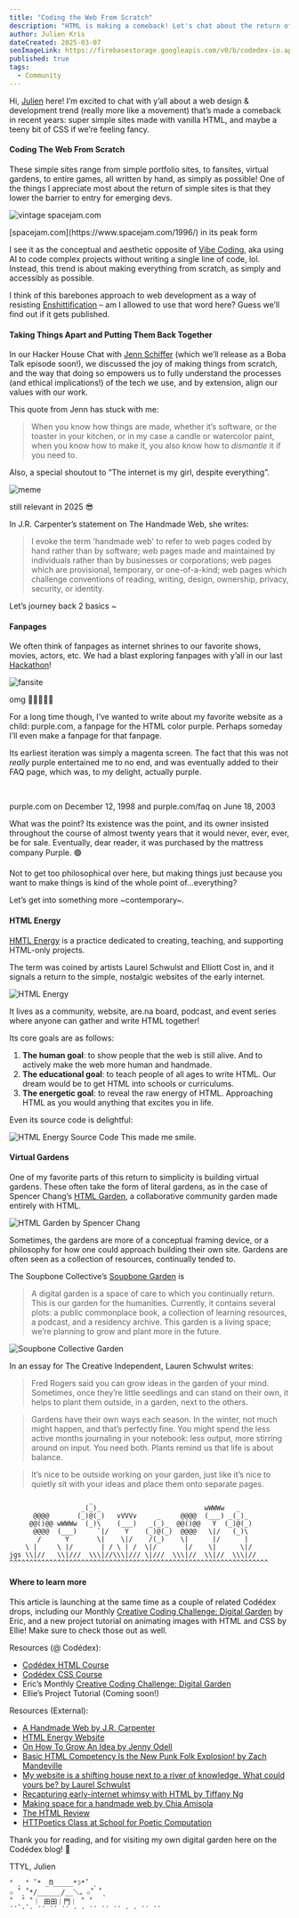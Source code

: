 ```yaml
---
title: "Coding the Web From Scratch"
description: "HTML is making a comeback! Let's chat about the return of people building simple, joyful sites."
author: Julien Kris
dateCreated: 2025-03-07
seoImageLink: https://firebasestorage.googleapis.com/v0/b/codedex-io.appspot.com/o/blogs%2Fcoding-the-web-from-scratch%2Fbanner.png?alt=media&token=91d6c749-47a1-4bd0-bd21-b1c5bbdc9436
published: true
tags:
  - Community
---
```


Hi, [Julien](https://www.codedex.io/@Julien) here! I’m excited to chat with y’all about a web design & development trend (really more like a movement) that’s made a comeback in recent years: super simple sites made with vanilla HTML, and maybe a teeny bit of CSS if we’re feeling fancy. 

#### Coding The Web From Scratch

These simple sites range from simple portfolio sites, to fansites, virtual gardens, to entire games, all written by hand, as simply as possible! One of the things I appreciate most about the return of simple sites is that they lower the barrier to entry for emerging devs.

![vintage spacejam.com](https://i.imgur.com/fl3A3p6.png)
<div style={{ textAlign: "center"}}>
 [spacejam.com](https://www.spacejam.com/1996/) in its peak form
</div>

I see it as the conceptual and aesthetic opposite of [Vibe Coding](https://alitu.com/creator/workflow/what-is-vibe-coding/), aka using AI to code complex projects without writing a single line of code, lol. Instead, this trend is about making everything from scratch, as simply and accessibly as possible. 

I think of this barebones approach to web development as a way of resisting [Enshittification](https://pluralistic.net/2023/01/21/potemkin-ai/#hey-guys) – am I allowed to use that word here? Guess we’ll find out if it gets published.

#### Taking Things Apart and Putting Them Back Together

In our Hacker House Chat with [Jenn Schiffer](https://jennschiffer.com/) (which we’ll release as a Boba Talk episode soon!), we discussed the joy of making things from scratch, and the way that doing so empowers us to fully understand the processes (and ethical implications!) of the tech we use, and by extension, align our values with our work. 

This quote from Jenn has stuck with me:

>When you know how things are made, whether it’s software, or the toaster in your kitchen, or in my case a candle or watercolor paint, when you know how to make it, you also know how to _dismantle_ it if you need to.

Also, a special shoutout to “The internet is my girl, despite everything”.

![meme](https://i.imgur.com/PK7v2eQ.png)
<p style={{ textAlign: "center" }}>still relevant in 2025 😎</p>

In J.R. Carpenter’s statement on The Handmade Web, she writes: 

>I evoke the term 'handmade web' to refer to web pages coded by hand rather than by software; web pages made and maintained by individuals rather than by businesses or corporations; web pages which are provisional, temporary, or one-of-a-kind; web pages which challenge conventions of reading, writing, design, ownership, privacy, security, or identity.

Let’s journey back 2 basics ~

#### Fanpages

We often think of fanpages as internet shrines to our favorite shows, movies, actors, etc. We had a blast exploring fanpages with y’all in our last [Hackathon](https://www.codedex.io/holiday-hackathon)! 

![fansite](https://i.imgur.com/qnID33x.png)
<p style={{ textAlign: "center" }}>omg 💖💖💖💖💖</p>

For a long time though, I’ve wanted to write about my favorite website as a child: purple.com, a fanpage for the HTML color purple. Perhaps someday I’ll even make a fanpage for that fanpage. 

Its earliest iteration was simply a magenta screen. The fact that this was not _really_ purple entertained me to no end, and was eventually added to their FAQ page, which was, to my delight, actually purple.

<div
  style={{
    display: "flex",
    flexWrap: "wrap",
    alignItems: "center",
    justifyContent: "space-around",
  }}
>
  <img
    src="https://i.imgur.com/V0UMqVm.png"
    width={400}
    height="auto"
    alt=""
  />
  <img
    src="https://i.imgur.com/w7Qzyss.png"
    width={400}
    height="auto"
    alt=""
  />
</div>
<p style={{ textAlign: "center" }}>purple.com on December 12, 1998 and purple.com/faq on June 18, 2003</p>

What was the point? Its existence was the point, and its owner insisted throughout the course of almost twenty years that it would never, ever, ever, be for sale. Eventually, dear reader, it was purchased by the mattress company Purple. 🟣

Not to get too philosophical over here, but making things just because you want to make things is kind of the whole point of…everything?

Let’s get into something more ~contemporary~.

#### HTML Energy

[HMTL Energy](https://html.energy/index.html) is a practice dedicated to creating, teaching, and supporting HTML-only projects. 

The term was coined by artists Laurel Schwulst and Elliott Cost in, and it signals a return to the simple, nostalgic websites of the early internet.

![HTML Energy](https://i.imgur.com/63wHYOK.gif)

It lives as a community, website, are.na board, podcast, and event series where anyone can gather and write HTML together!

Its core goals are as follows:

1. **The human goal**: to show people that the web is still alive. And to actively make the web more human and handmade.
2. **The educational goal**: to teach people of all ages to write HTML. Our dream would be to get HTML into schools or curriculums.
3. **The energetic goal**: to reveal the raw energy of HTML. Approaching HTML as you would anything that excites you in life.

Even its source code is delightful:

![HTML Energy Source Code](https://i.imgur.com/XWOxAZ5.png)
This made me smile.

#### Virtual Gardens

One of my favorite parts of this return to simplicity is building virtual gardens. These often take the form of literal gardens, as in the case of Spencer Chang’s [HTML Garden](https://www.htmls.garden/), a collaborative community garden made entirely with HTML. 

![HTML Garden by Spencer Chang](https://i.imgur.com/rjSC4yd.gif)

Sometimes, the gardens are more of a conceptual framing device, or a philosophy for how one could approach building their own site. Gardens are often seen as a collection of resources, continually tended to.

The Soupbone Collective’s [Soupbone Garden](https://www.soupbonecollective.org/garden) is

>A digital garden is a space of care to which you continually return. This is our garden for the humanities. Currently, it contains several plots: a public commonplace book, a collection of learning resources, a podcast, and a residency archive. This garden is a living space; we’re planning to grow and plant more in the future.

![Soupbone Collective Garden](https://i.imgur.com/5udoDpG.png)

In an essay for The Creative Independent, Lauren Schwulst writes:

>Fred Rogers said you can grow ideas in the garden of your mind. Sometimes, once they’re little seedlings and can stand on their own, it helps to plant them outside, in a garden, next to the others.

>Gardens have their own ways each season. In the winter, not much might happen, and that’s perfectly fine. You might spend the less active months journaling in your notebook: less output, more stirring around on input. You need both. Plants remind us that life is about balance.

>It’s nice to be outside working on your garden, just like it’s nice to quietly sit with your ideas and place them onto separate pages.

```
                    _
                  _(_)_                          wWWWw   _
      @@@@       (_)@(_)   vVVVv     _     @@@@  (___) _(_)_
     @@()@@ wWWWw  (_)\    (___)   _(_)_  @@()@@   Y  (_)@(_)
      @@@@  (___)     `|/    Y    (_)@(_)  @@@@   \|/   (_)\
       /      Y       \|    \|/    /(_)    \|      |/      |
    \ |     \ |/       | / \ | /  \|/       |/    \|      \|/
jgs \\|//   \\|///  \\\|//\\\|/// \|///  \\\|//  \\|//  \\\|// 
^^^^^^^^^^^^^^^^^^^^^^^^^^^^^^^^^^^^^^^^^^^^^^^^^^^^^^^^^^^^^^^^^
```


#### Where to learn more

This article is launching at the same time as a couple of related Codédex drops, including our Monthly [Creative Coding Challenge: Digital Garden](https://www.codedex.io/community/monthly-challenge/submission/J1I9DOBdAwN4WMWSj5WU) by Eric, and a new project tutorial on animating images with HTML and CSS by Ellie! Make sure to check those out as well.

Resources (@ Codédex):
- [Codédex HTML Course](https://www.codedex.io/html)
- [Codédex CSS Course](https://www.codedex.io/css)
- Eric’s Monthly [Creative Coding Challenge: Digital Garden](https://www.codedex.io/community/monthly-challenge/submission/J1I9DOBdAwN4WMWSj5WU)
- Ellie’s Project Tutorial (Coming soon!)

Resources (External):
- [A Handmade Web by J.R. Carpenter](https://luckysoap.com/statements/handmadeweb.html)
- [HTML Energy Website](https://html.energy/)
- [On How To Grow An Idea by Jenny Odell](https://thecreativeindependent.com/essays/jenny-odell-how-to-grow-an-idea/)
- [Basic HTML Competency Is the New Punk Folk Explosion! by Zach Mandeville](https://coolguy.website/basic-html-competency-is-the-new-punk-folk-explosion/)
- [My website is a shifting house next to a river of knowledge. What could yours be? by Laurel Schwulst](https://thecreativeindependent.com/essays/laurel-schwulst-my-website-is-a-shifting-house-next-to-a-river-of-knowledge-what-could-yours-be/)
- [Recapturing early-internet whimsy with HTML by Tiffany Ng](https://www.technologyreview.com/2023/12/21/1084525/internet-whimsy-html-energy/)
- [Making space for a handmade web by Chia Amisola](https://www.figma.com/blog/making-space-for-a-handmade-web/)
- [The HTML Review](https://thehtml.review/03/)
- [HTTPoetics Class at School for Poetic Computation](https://httpoetics.glitch.me/)

Thank you for reading, and for visiting my own digital garden here on the Codédex blog! 🌱

TTYL,
Julien

```
° ˛ ° ˚* _Π_____*☽*˚ ˛
✩ ˚˛˚*/______/__＼。✩˚ ˚˛
˚ ˛˚˛˚｜ 田田｜門｜ ˚ ˚
´´ ̛ ̛ ´´ ´´ ´´ ̛ ̛ ´´ ´´ ´´ ̛ ̛ ´´ ´´
```
